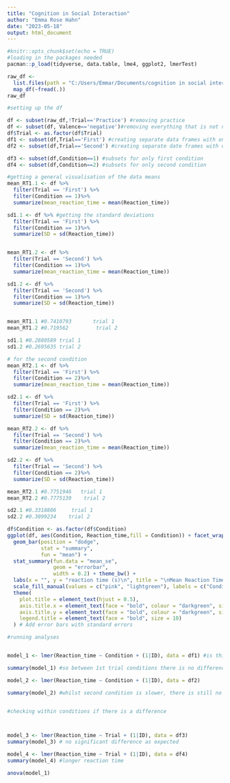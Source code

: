 ---
title: "Cognition in Social Interaction"
author: "Emma Rose Hahn"
date: "2023-05-18"
output: html_document
---

```{r setup}

#knitr::opts_chunk$set(echo = TRUE)
#loading in the packages needed 
pacman::p_load(tidyverse, data.table, lme4, ggplot2, lmerTest)

raw_df <- 
  list.files(path = "C:/Users/Emmar/Documents/cognition in social interaction", pattern = "*.csv") %>% 
  map_df(~fread(.))
raw_df
```

```{r setup}
#setting up the df

df <- subset(raw_df,!Trial=='Practice') #removing practice
df <- subset(df, Valence=='negative')#removing everything that is not negative
df$Trial <- as.factor(df$Trial) 
df1 <- subset(df,Trial=='First') #creating separate data frames with only first trial date
df2 <- subset(df,Trial=='Second') #creating separate date frames with only second trial data

df3 <- subset(df,Condition==1) #subsets for only first condition
df4 <- subset(df,Condition==2) #subsets for only second condition
```


```{r}
#getting a general visualisation of the data means
mean_RT1.1 <- df %>% 
  filter(Trial == 'First') %>%
  filter(Condition == 1)%>%
  summarize(mean_reaction_time = mean(Reaction_time))

sd1.1 <- df %>% #getting the standard deviations
  filter(Trial == 'First') %>%
  filter(Condition == 1)%>%
  summarize(SD = sd(Reaction_time))


mean_RT1.2 <- df %>%
  filter(Trial == 'Second') %>%
  filter(Condition == 1)%>%
  summarize(mean_reaction_time = mean(Reaction_time))

sd1.2 <- df %>%
  filter(Trial == 'Second') %>%
  filter(Condition == 1)%>%
  summarize(SD = sd(Reaction_time))


mean_RT1.1 #0.7410793		trial 1
mean_RT1.2 #0.719562		 trial 2

sd1.1 #0.2880589 trial 1
sd1.2 #0.2695635 trial 2

# for the second condition
mean_RT2.1 <- df %>%
  filter(Trial == 'First') %>%
  filter(Condition == 2)%>%
  summarize(mean_reaction_time = mean(Reaction_time))

sd2.1 <- df %>%
  filter(Trial == 'First') %>%
  filter(Condition == 2)%>%
  summarize(SD = sd(Reaction_time))

mean_RT2.2 <- df %>%
  filter(Trial == 'Second') %>%
  filter(Condition == 2)%>%
  summarize(mean_reaction_time = mean(Reaction_time))

sd2.2 <- df %>%
  filter(Trial == 'Second') %>%
  filter(Condition == 2)%>%
  summarize(SD = sd(Reaction_time))

mean_RT2.1 #0.7751946	trial 1
mean_RT2.2 #0.7775139	 trial 2

sd2.1 #0.3318806	 trial 1
sd2.2 #0.3099234	trial 2
```

```{r}
df$Condition <- as.factor(df$Condition)
ggplot(df, aes(Condition, Reaction_time,fill = Condition)) + facet_wrap(~ Trial) +
  geom_bar(position = "dodge",
           stat = "summary",
           fun = "mean") +
  stat_summary(fun.data = "mean_se", 
               geom = "errorbar", 
               width = 0.2) + theme_bw() +
  labs(x = "", y = "reaction time (s)\n", title = "\nMean Reaction Time for Trial\n") +
  scale_fill_manual(values = c("pink", "lightgreen"), labels = c("Condition 1", "Condition 2")) +
  theme(
    plot.title = element_text(hjust = 0.5),
    axis.title.x = element_text(face = "bold", colour = "darkgreen", size = 12),
    axis.title.y = element_text(face = "bold", colour = "darkgreen", size = 12),
    legend.title = element_text(face = "bold", size = 10)
  ) # Add error bars with standard errors
```

```{r}
#running analyses 


model_1 <- lmer(Reaction_time ~ Condition + (1|ID), data = df1) #is this right????

summary(model_1) #so between 1st trial conditions there is no difference

model_2 <- lmer(Reaction_time ~ Condition + (1|ID), data = df2)

summary(model_2) #whilst second condition is slower, there is still no significant difference 


#checking within conditions if there is a difference



model_3 <- lmer(Reaction_time ~ Trial + (1|ID), data = df3)
summary(model_3) # no significant difference as expected

model_4 <- lmer(Reaction_time ~ Trial + (1|ID), data = df4)
summary(model_4) #longer reaction time

anova(model_1)
```


